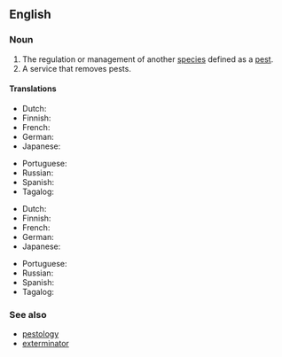 ==English==

===Noun===
{{wikipedia}}
{{en-noun|-}}

# The regulation or management of another [[species]] defined as a [[pest]].
# A service that removes pests.

====Translations====
{{trans-top|regulation or management of another species defined as a pest}}
* Dutch: {{t+|nl|ongediertebestrijding|f}}
* Finnish: {{t|fi|tuholaistorjunta}}
* French: {{t-needed|fr}}
* German: {{t+|de|Schädlingsbekämpfung|f}}
* Japanese: {{t-needed|ja}}
{{trans-mid}}
* Portuguese: {{t|pt|controlo de pragas|m}}
* Russian: {{t-needed|ru}}
* Spanish: {{t|es|control de plagas|m}}
* Tagalog: {{t|tl|supil-angol}}
{{trans-bottom}}
{{trans-top|pest control service}}
* Dutch: {{t+|nl|ongediertebestrijding|f}}
* Finnish: {{t|fi|tuholaistorjunta}}
* French: {{t-needed|fr}}
* German: {{t-needed|de}}
* Japanese: {{t-needed|ja}}
{{trans-mid}}
* Portuguese: {{t|pt|controlo de pragas|m}}
* Russian: {{t-needed|ru}}
* Spanish: {{t|es|control de plagas|m}}
* Tagalog: {{t-needed|tl}}
{{trans-bottom}}

===See also===
* [[pestology]]
* [[exterminator]]